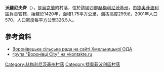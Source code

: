 {{coord|49|48|4|N|26|15|55|E|scale:100000|display=title}}

'''沃羅尼夫齊'''（{{lang-uk|Воронівці}}），是[[烏克蘭|烏克蘭]]的村落，位於該國西部[[赫梅利尼茨基州|赫梅利尼茨基州]]，由[[捷奧菲波利區|捷奧菲波利區]]負責管轄，始建於1420年，面積1.75平方公里，海拔高度299米，2001年人口570，人口密度每平方公里326.5人。

==參考資料==
* [https://web.archive.org/web/20071020174226/http://oblrada.km.ua/map/teovorsilra.php Воронівецька сільська рада на сайті Хмельницької ОДА]
* [http://vkontakte.ru/club14655395 група "Воронівці City" на vkontakte.ru]

{{DEFAULTSORT:Воронівці}}
[[Category:赫梅利尼茨基州村落|Category:赫梅利尼茨基州村落]]
[[Category:捷奧菲波利區村落|Category:捷奧菲波利區村落]]


{{Khmelnytskyi-geo-stub}}